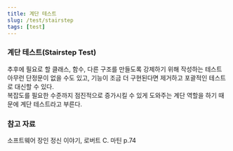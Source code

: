 ```yaml
---
title: 계단 테스트
slug: /test/stairstep
tags: [test]
---
```


### 계단 테스트(Stairstep Test)

추후에 필요로 할 클래스, 함수, 다른 구조를 만들도록 강제하기 위해 작성하는 테스트  
아무런 단정문이 없을 수도 있고, 기능이 조금 더 구현된다면 제거하고 포괄적인 테스트로 대신할 수 있다.  
복잡도를 필요한 수준까지 점진적으로 증가시킬 수 있게 도와주는 계단 역할을 하기 때문에 계단 테스트라고 부른다.  

### 참고 자료

소프트웨어 장인 정신 이야기, 로버트 C. 마틴 p.74 